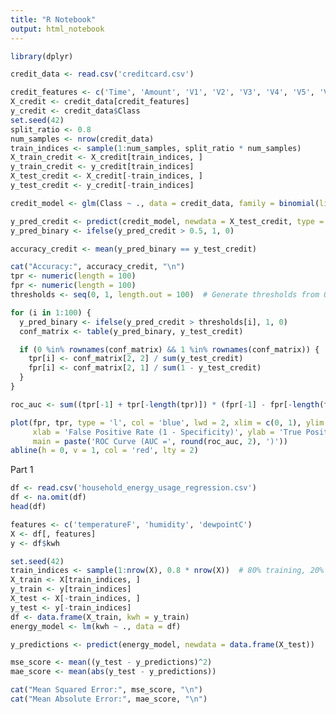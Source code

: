---
title: "R Notebook"
output: html_notebook
---

```{r}
library(dplyr)

credit_data <- read.csv('creditcard.csv')

credit_features <- c('Time', 'Amount', 'V1', 'V2', 'V3', 'V4', 'V5', 'V6', 'V7', 'V8', 'V9', 'V10', 'V11', 'V12', 'V13', 'V14', 'V15', 'V16', 'V17', 'V18', 'V19', 'V20', 'V21', 'V22', 'V23', 'V24', 'V25', 'V26', 'V27', 'V28')
X_credit <- credit_data[credit_features]
y_credit <- credit_data$Class
set.seed(42)
split_ratio <- 0.8
num_samples <- nrow(credit_data)
train_indices <- sample(1:num_samples, split_ratio * num_samples)
X_train_credit <- X_credit[train_indices, ]
y_train_credit <- y_credit[train_indices]
X_test_credit <- X_credit[-train_indices, ]
y_test_credit <- y_credit[-train_indices]

credit_model <- glm(Class ~ ., data = credit_data, family = binomial(link = 'logit'))

y_pred_credit <- predict(credit_model, newdata = X_test_credit, type = "response")
y_pred_binary <- ifelse(y_pred_credit > 0.5, 1, 0)

accuracy_credit <- mean(y_pred_binary == y_test_credit)

cat("Accuracy:", accuracy_credit, "\n")
tpr <- numeric(length = 100)
fpr <- numeric(length = 100)
thresholds <- seq(0, 1, length.out = 100)  # Generate thresholds from 0 to 1

for (i in 1:100) {
  y_pred_binary <- ifelse(y_pred_credit > thresholds[i], 1, 0)
  conf_matrix <- table(y_pred_binary, y_test_credit)

  if (0 %in% rownames(conf_matrix) && 1 %in% rownames(conf_matrix)) {
    tpr[i] <- conf_matrix[2, 2] / sum(y_test_credit)
    fpr[i] <- conf_matrix[2, 1] / sum(1 - y_test_credit)
  }
}

roc_auc <- sum((tpr[-1] + tpr[-length(tpr)]) * (fpr[-1] - fpr[-length(fpr)])) / 2

plot(fpr, tpr, type = 'l', col = 'blue', lwd = 2, xlim = c(0, 1), ylim = c(0, 1),
     xlab = 'False Positive Rate (1 - Specificity)', ylab = 'True Positive Rate (Sensitivity)',
     main = paste('ROC Curve (AUC =', round(roc_auc, 2), ')'))
abline(h = 0, v = 1, col = 'red', lty = 2)

```

Part 1

```{r}
df <- read.csv('household_energy_usage_regression.csv')
df <- na.omit(df)
head(df)

features <- c('temperatureF', 'humidity', 'dewpointC')
X <- df[, features]
y <- df$kwh

set.seed(42) 
train_indices <- sample(1:nrow(X), 0.8 * nrow(X))  # 80% training, 20% testing
X_train <- X[train_indices, ]
y_train <- y[train_indices]
X_test <- X[-train_indices, ]
y_test <- y[-train_indices]
df <- data.frame(X_train, kwh = y_train)
energy_model <- lm(kwh ~ ., data = df)

y_predictions <- predict(energy_model, newdata = data.frame(X_test))

mse_score <- mean((y_test - y_predictions)^2)
mae_score <- mean(abs(y_test - y_predictions))

cat("Mean Squared Error:", mse_score, "\n")
cat("Mean Absolute Error:", mae_score, "\n")

```

